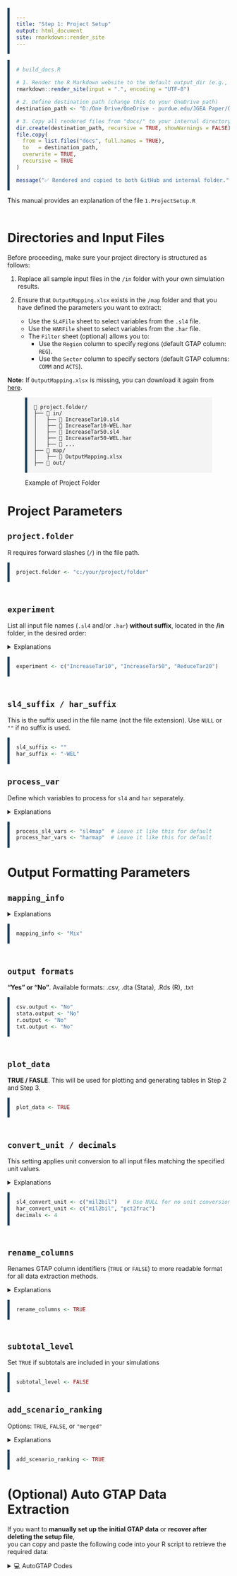 ```yaml
---
title: "Step 1: Project Setup"
output: html_document
site: rmarkdown::render_site
---
```


```r
# build_docs.R

# 1. Render the R Markdown website to the default output_dir (e.g., "docs")
rmarkdown::render_site(input = ".", encoding = "UTF-8")

# 2. Define destination path (change this to your OneDrive path)
destination_path <- "D:/One Drive/OneDrive - purdue.edu/JGEA Paper/GTAPViz/users/src/!README"

# 3. Copy all rendered files from "docs/" to your internal directory
dir.create(destination_path, recursive = TRUE, showWarnings = FALSE)
file.copy(
  from = list.files("docs", full.names = TRUE),
  to   = destination_path,
  overwrite = TRUE,
  recursive = TRUE
)

message("✅ Rendered and copied to both GitHub and internal folder.")

```


This manual provides an explanation of the file `1.ProjectSetup.R`


<div style="height: 6px;"></div>

# Directories and Input Files {.unnumbered}

Before proceeding, make sure your project directory is structured as follows:

1. Replace all sample input files in the `/in` folder with your own simulation results.

2. Ensure that `OutputMapping.xlsx` exists in the `/map` folder and that you have defined the parameters you want to extract:

   - Use the `SL4File` sheet to select variables from the `.sl4` file.  
   - Use the `HARFile` sheet to select variables from the `.har` file.  
   - The `Filter` sheet (optional) allows you to:
     - Use the `Region` column to specify regions (default GTAP column: `REG`).
     - Use the `Sector` column to specify sectors (default GTAP columns: `COMM` and `ACTS`).

**Note:** If `OutputMapping.xlsx` is missing, you can download it again from [here](https://github.com/Bodysbobb/GTAPViz/tree/main/inst/extdata/map).


<figure class="center-figure">
<div class="folder-tree">
```.monospace
📂 project.folder/
├── 📂 in/
│   ├── 📄 IncreaseTar10.sl4
│   ├── 📄 IncreaseTar10-WEL.har
│   ├── 📄 IncreaseTar50.sl4
│   ├── 📄 IncreaseTar50-WEL.har
│   ├── 📄 ...
├── 📂 map/
│   ├── 📄 OutputMapping.xlsx
├── 📂 out/
```
</div> 
<figcaption class="auto-fig">Example of Project Folder</figcaption> </figure>


# Project Parameters

## `project.folder` 

R requires forward slashes (`/`) in the file path.

```r
project.folder <- "c:/your/project/folder"
```

<div style="height: 8px;"></div>

## `experiment` 

List all input file names (`.sl4` and/or `.har`) **without suffix**, located in the **/in** folder, in the desired order:

<details>
  <summary class="toggle-note">Explanations</summary>
  <div class="note-box">
**Note**: <br>
(1) **Case-sensitive** — `"Exp1"` is different from `"exp1"`  
(2) **Display order matters** — files listed first will appear first in outputs and figures  
(3) **Matching names required** — simulations must use the same base name for both `.sl4` and `.har` files to align results correctly (e.g., `IncreaseTar10.sl4` and `IncreaseTar10.har`)
  </div>
</details>


```r
experiment <- c("IncreaseTar10", "IncreaseTar50", "ReduceTar20")
```

<div style="height: 8px;"></div>

## `sl4_suffix / har_suffix`

This is the suffix used in the file name (not the file extension). Use `NULL` or `""` if no suffix is used.

```r
sl4_suffix <- ""
har_suffix <- "-WEL"
```

## `process_var`

Define which variables to process for `sl4` and `har` separately.  

<details>
  <summary class="toggle-note">Explanations</summary>
  <div class="note-box">
By default, the setup follows your mapping file sheets "SL4File" and "HARFile".<br>
- `sl4map` and `harmap`: Default mode<br>
- `NULL`: Select all variables from that file format<br>
- `FALSE`: Skipping that file format
  </div>
</details>

```r
process_sl4_vars <- "sl4map"  # Leave it like this for default
process_har_vars <- "harmap"  # Leave it like this for default
```


# Output Formatting Parameters

## `mapping_info`

<details>
  <summary class="toggle-note">Explanations</summary>
<div class="note-box">
  
- `"Yes"`   → Uses descriptions and units from the mapping file.  

- `"No"`    → Excludes `"Description"` and `"Unit"`.  

- `"GTAPv7"`→ Applies default definitions and units from *GTAP Model Version 7*.  

- `"Mix"`   → Uses manual values when available; otherwise, applies GTAP defaults.  

See details in `GTAPViz::?add_mapping_info`
</div>
</details>

```r
mapping_info <- "Mix"        
```

<div style="height: 8px;"></div>

## `output formats`

**"Yes" or "No"**. Available formats: .csv, .dta (Stata), .Rds (R), .txt
```r
csv.output <- "No"    
stata.output <- "No"  
r.output <- "No"
txt.output <- "No"   
```

<div style="height: 8px;"></div>

## `plot_data` 

**TRUE / FASLE**. This will be used for plotting and generating tables in Step 2 and Step 3.
```r
plot_data <- TRUE
```

<div style="height: 8px;"></div>

## `convert_unit / decimals` 

This setting applies unit conversion to all input files matching the specified unit values.

<details>
  <summary class="toggle-note">Explanations</summary>
<div class="note-box">

The default `"Unit"` is based on your mapping file or `"GTAPv7"`, depending on the `mapping_info` setting.

- `"mil2bil"`: million → billion USD (/1000)

- `"bil2mil"`: billion → million USD (*1000) 

- `"pct2frac"`: percent → fraction (/100)  

- `"frac2pct"`: fraction → percent (*100)

See details in `?convert_units` under `scale_auto`
</div>
</details>

```r
sl4_convert_unit <- c("mil2bil")   # Use NULL for no unit conversion
har_convert_unit <- c("mil2bil", "pct2frac")
decimals <- 4
```

<div style="height: 8px;"></div>

## `rename_columns`

Renames GTAP column identifiers (`TRUE` or `FALSE`) to more readable format  for all data extraction methods.

<details>
  <summary class="toggle-note">Explanations</summary>
<div class="note-box">

- `REG` → Region,

- `COMM` → Commodity, 

- `ACTS` → Activity

**Note:**
This setup will only work with those three columns, if you desire to rename additional columns see **FAQs - Renaming Columns and Data List Names"**

</div>
</details>

```r
rename_columns <- TRUE
```

<div style="height: 6px;"></div>

## `subtotal_level`

Set `TRUE` if subtotals are included in your simulations

```r
subtotal_level <- FALSE
```

## `add_scenario_ranking`

Options: `TRUE`, `FALSE`, or `"merged"`

<details>
  <summary class="toggle-note">Explanations</summary>
<div class="note-box">

- `TRUE`: Adds a ranking column called `"ScenarioRank"`

- `"merged"`: Also prefixes experiment names in the `"Experiment"` column with the rank (e.g., `(1) ReduceTar50`) for display in plots

</div>
</details>
```r
add_scenario_ranking <- TRUE
```


# (Optional) Auto GTAP Data Extraction {.unnumbered}

If you want to **manually set up the initial GTAP data** or **recover after deleting the setup file**,  
you can copy and paste the following code into your R script to retrieve the required data:

<details>
  <summary class="toggle-summary">💻 AutoGTAP Codes</summary>
```{=html}
<!-- START: AutoGTAP Filter UI -->
<style>
  label { font-weight: bold; }
  select { font-size: 16px; margin-bottom: 20px; padding: 5px 10px; width: 300px;}
  pre { background-color: #f4f4f4; padding: 15px; border-left: 5px solid #1C3E5D; overflow-x: auto; }
  .code-box { display: none; }
</style>

<label for="AutoGTAPData">Choose Codes:</label>
<select id="AutoGTAPData">
  <option value="default">Default</option>
  <option value="advanced">Advanced</option>
WT</select>

<div class="code-group-AutoGTAP">

<div id="default" class="code-box">
<p>This function is a default <code>auto_gtap_data</code> applied in default setup of <code>1.ProjectSetup.R</code> </p>

<pre><code>
# Directory Setup and Input Files
project.folder <- "your/project.directory"  # Use forward slashes (/)
experiment <- c("IncreaseTar10", "IncreaseTar50", "ReduceTar20")  # Replace with your case names
sl4_suffix <- ""       # Suffix for .sl4 files (leave empty or NULL if none)
har_suffix <- "-WEL"   # Suffix for .har files
process_sl4_vars <- "sl4map"  # Leave it like this for default
process_har_vars <- "harmap"  # Leave it like this for default
subtotal_level <- FALSE  # Set TRUE if subtotals are included in your simulations

# Meta Data
mapping_info <- "Mix"  # Controls variable descriptions and units (see documentation)

# Output Format Setup
csv.output   <- "No"
stata.output <- "No"
r.output     <- "No"
txt.output   <- "No"
plot_data    <- TRUE   # Generate plot-ready outputs

# Output Formatting
sl4_convert_unit <- "mil2bil"  # Convert million to billion
har_convert_unit <- "mil2bil"
decimals         <- 2
rename_columns   <- TRUE       # Rename GTAP columns (e.g., "REG" → "Region")
add_scenario_ranking <- TRUE   # Add numeric rank to experiments

###################################
# DO NOT CHANGE BELOW THIS LINE
###################################

assign_default <- function(var_name, default_value, treat_null_as_missing = TRUE, treat_empty_string_as_missing = FALSE) {
  if (!exists(var_name)) {
    return(default_value)
  }
  
  val <- get(var_name)
  
  if (is.na(val)) return(default_value)
  if (treat_null_as_missing && is.null(val)) return(default_value)
  if (treat_empty_string_as_missing && identical(val, "")) return(default_value)
  
  return(val)
}

# Install packagfees if not already installed
if (!requireNamespace("devtools", quietly = TRUE)) {
  install.packages("devtools")
}

# Install GTAPViz from GitHub if not already installed
if (!requireNamespace("GTAPViz", quietly = TRUE)) {
  devtools::install_github("Bodysbobb/GTAPViz")
}

# Load the GTAPViz package
require(GTAPViz)

# 1. Default Directory
input.folder <- paste0(project.folder, "/in")
map.folder <- paste0(project.folder, "/map")
output.folder <- paste0(project.folder, "/out")

# 2. Default Input Files
sl4map <- readxl::read_xlsx(paste0(map.folder, "/OutputMapping.xlsx"), sheet = "SL4File")
harmap <- readxl::read_xlsx(paste0(map.folder, "/OutputMapping.xlsx"), sheet = "HARFile")
filter.map <- readxl::read_xlsx(paste0(map.folder, "/OutputMapping.xlsx"), sheet = "FilterData")

# 3. Suffix for Input Files
sl4_suffix <- assign_default("sl4_suffix", "", treat_empty_string_as_missing = FALSE)
har_suffix <- assign_default("har_suffix", "", treat_empty_string_as_missing = FALSE)

# 4. Filter Data
selected_regions <- if (exists("filter.map") && length(filter.map$Region) > 0) filter.map$Region else NULL
selected_sector  <- if (exists("filter.map") && length(filter.map$Sector) > 0) filter.map$Sector else NULL

# 5. Converting Units & Rename Columns
sl4_convert_unit <- assign_default("sl4_convert_unit", NULL)
har_convert_unit <- assign_default("har_convert_unit", NULL)
decimals <- assign_default("decimals", 4)
rename_columns <- assign_default("rename_columns", TRUE)

# 6. Scenario Number Labels Column
add_scenario_ranking <- assign_default("add_scenario_ranking", FALSE)

# 7. Data Extraction Methods
## Set default values if missing
sl4_extract_method <- assign_default("sl4_extract_method", "get_data_by_dims")
har_extract_method <- assign_default("har_extract_method", "get_data_by_var")

## Check if priority is missing when using group_data_by_dims
if (sl4_extract_method == "group_data_by_dims") {
  if (!exists("sl4_priority") || is.null(sl4_priority) || sl4_priority == "") {
    stop("Please define 'sl4_priority' for sl4_extract_method = 'group_data_by_dims'")
  }
}

if (har_extract_method == "group_data_by_dims") {
  if (!exists("har_priority") || is.null(har_priority) || har_priority == "") {
    stop("Please define 'har_priority' for har_extract_method = 'group_data_by_dims'")
  }
}

auto_gtap_data(
  # Input Main File Names
  experiment = experiment, 
  
  # Input File Suffixes
  sl4_suffix = sl4_suffix,
  har_suffix = har_suffix,
  
  # Directories
  input_path = input.folder,
  output_path = output.folder,
  
  # Variable Selection
  process_sl4_vars = sl4map, 
  process_har_vars = harmap,
  
  # Description and Unit Mapping (if `mapping_info` is set to "Yes" or "Mix")
  mapping_info = mapping_info,
  sl4_mapping_info = sl4map,
  har_mapping_info = harmap,
  rename_columns = rename_columns,
  
  # Convert units (see `?convert_units`)
  sl4_convert_unit = sl4_convert_unit,
  har_convert_unit = har_convert_unit,
  
  # Region and Sector Filtering
  region_select = selected_regions,
  sector_select = selected_sector,
  
  # Data Extraction Process
  sl4_extract_method = sl4_extract_method,
  har_extract_method = har_extract_method,
  subtotal_level = subtotal_level,
  
  # If using `"group_data_by_dims"`, a `priority_list` is required. See `?HARplus::group_data_by_dims`.
  sl4_priority = sl4_priority,
  har_priority = har_priority,
  
  # Adding Scenario Ranking
  add_scenario_ranking = add_scenario_ranking,
  
  # Output Formats
  plot_data = plot_data,
  output_formats = list(
    "csv" = csv.output,
    "stata" = stata.output,
    "rds" = r.output,
    "txt" = txt.output
  ),
  
  # Output Names for Plot Data
  sl4_output_name = "sl4.plot.data",
  har_output_name = "har.plot.data",
  macro_output_name = "GTAPMacro"
)
</code></pre>
</div>

<div id="advanced" class="code-box">
  <p>This function is an advanced mode for fully configuring everything within the function itself.  
<strong>You must define all parameters manually. See <code>?auto_gtap_data</code> for details.</strong></p>
  
  <pre><code>
# See ?auto_gtap_data

auto_gtap_data(
  # Input Main File Names
  experiment = experiment, 
  
  # Input File Suffixes
  sl4_suffix = sl4_suffix,
  har_suffix = har_suffix,
  
  # Directories
  input_path = input.folder,
  output_path = output.folder,
  
  # Variable Selection
  process_sl4_vars = sl4map, 
  process_har_vars = harmap,
  
  # Description and Unit Mapping (if `mapping_info` is set to "Yes" or "Mix")
  mapping_info = mapping_info,
  sl4_mapping_info = sl4map,
  har_mapping_info = harmap,
  rename_columns = rename_columns,
  
  # Convert units (see `?convert_units`)
  sl4_convert_unit = sl4_convert_unit,
  har_convert_unit = har_convert_unit,
  
  # Region and Sector Filtering
  region_select = selected_regions,
  sector_select = selected_sector,
  
  # Data Extraction Process
  sl4_extract_method = sl4_extract_method,
  har_extract_method = har_extract_method,
  subtotal_level = subtotal_level,
  
  # If using `"group_data_by_dims"`, a `priority_list` is required. See `?HARplus::group_data_by_dims`.
  sl4_priority = sl4_priority,
  har_priority = har_priority,
  
  # Adding Scenario Ranking
  add_scenario_ranking = add_scenario_ranking,
  
  # Output Formats
  plot_data = plot_data,
  output_formats = list(
    "csv" = csv.output,
    "stata" = stata.output,
    "rds" = r.output,
    "txt" = txt.output
  ),
  
  # Output Names for Plot Data
  sl4_output_name = "sl4.plot.data",
  har_output_name = "har.plot.data",
  macro_output_name = "GTAPMacro"
)
  </code></pre>
</div>

</div>

<script>
  const selectAutoGTAP = document.getElementById("AutoGTAPData");
  const boxesComparison = document.querySelectorAll(".code-group-AutoGTAP .code-box");

  function showAutoGTAP() {
    boxesComparison.forEach(box => box.style.display = "none");
    const selected = selectAutoGTAP.value;
    const box = document.getElementById(selected);
    if (box) box.style.display = "block";
  }

  selectAutoGTAP.addEventListener("change", showAutoGTAP);
  showAutoGTAP();
</script>
<!-- END -->
```
</details>


```{=html}
<script>
// SCRIPT 1: Copy Code Button
window.addEventListener("load", function () {
  document.querySelectorAll("pre code").forEach(function (codeBlock) {
    const button = document.createElement("button");
    button.className = "copy-code-button";
    button.type = "button";
    button.innerText = "Copy";
    button.style.position = "absolute";
    button.style.top = "4px";
    button.style.right = "4px";

    button.addEventListener("click", () => {
      navigator.clipboard.writeText(codeBlock.innerText).then(() => {
        button.innerText = "Copied!";
        button.classList.add("copied");
        setTimeout(() => {
          button.innerText = "Copy";
          button.classList.remove("copied");
        }, 1500);
      });
    });

    const pre = codeBlock.parentNode;
    pre.style.position = "relative";
    pre.insertBefore(button, codeBlock);
  });
});

// SCRIPT 2: Hide Navbar on Scroll Down
document.addEventListener("DOMContentLoaded", function () {
  let prevScrollPos = window.pageYOffset;
  const navbar = document.querySelector(".navbar");
  
  if (navbar) {
    // Set initial styles for smooth transition
    navbar.style.transition = "top 0.3s";
    navbar.style.position = "fixed";
    navbar.style.width = "100%";
    navbar.style.zIndex = "1000";
    
    window.addEventListener("scroll", function () {
      const currentScrollPos = window.pageYOffset;
      if (prevScrollPos > currentScrollPos) {
        // Scrolling up
        navbar.style.top = "0";
      } else {
        // Scrolling down
        navbar.style.top = "-70px";
      }
      prevScrollPos = currentScrollPos;
    });
  }
});

// SCRIPT 3: Center Navbar Items
document.addEventListener('DOMContentLoaded', function() {
  // Create a container to center the navbar items
  var navbar = document.querySelector('.navbar-collapse');
  var navLinks = document.querySelectorAll('.navbar-left li');
  var navRight = document.querySelector('.navbar-right');
  
  // Apply styles to center the main navigation
  if (navbar && navLinks.length > 0) {
    var mainNav = document.querySelector('.navbar-left');
    
    // Add a wrapper div to center the main nav
    var centerWrapper = document.createElement('div');
    centerWrapper.className = 'nav-center-wrapper';
    centerWrapper.style.display = 'flex';
    centerWrapper.style.justifyContent = 'center';
    centerWrapper.style.flex = '1';
    
    // Move the main navbar inside this wrapper
    if (mainNav && mainNav.parentNode) {
      mainNav.parentNode.insertBefore(centerWrapper, mainNav);
      centerWrapper.appendChild(mainNav);
    }
  }
});
</script>
```
